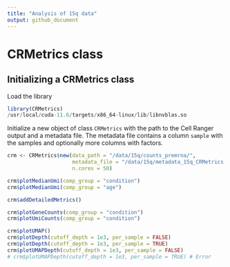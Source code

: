 ```yaml
---
title: "Analysis of 15q data"
output: github_document
---
```


# CRMetrics class


## Initializing a CRMetrics class

Load the library

```r
library(CRMetrics)
/usr/local/cuda-11.6/targets/x86_64-linux/lib/libnvblas.so

```

Initialize a new object of class `CRMetrics` with the path to the Cell Ranger output and a metadata file. 
The metadata file contains a column `sample` with the samples and optionally more columns with factors. 

```r
crm <- CRMetrics$new(data_path = "/data/15q/counts_premrna/", 
                     metadata_file = "/data/15q/metadata_15q_CRMetrics.csv",
                     n.cores = 50)
```


```r
crm$plotMedianUmi(comp_group = "condition")
crm$plotMedianUmi(comp_group = "age")
```

```r
crm$addDetailedMetrics()
```


```r
crm$plotGeneCounts(comp_group = "condition")
crm$plotUmiCounts(comp_group = "condition")
```

```r
crm$plotUMAP()
crm$plotDepth(cutoff_depth = 1e3, per_sample = FALSE)
crm$plotDepth(cutoff_depth = 1e3, per_sample = TRUE)
crm$plotUMAPDepth(cutoff_depth = 1e3, per_sample = FALSE)
# crm$plotUMAPDepth(cutoff_depth = 1e3, per_sample = TRUE) # Error
```


